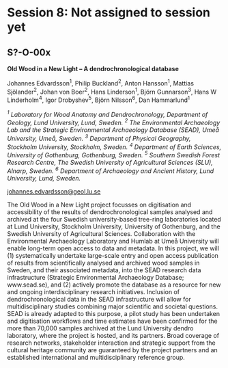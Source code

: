 # Session 8: Not assigned to session yet {.unnumbered}


## S?-O-00x {.unnumbered}

**Old Wood in a New Light -- A dendrochronological database**

Johannes Edvardsson^1^, Philip Buckland^2^, Anton Hansson^1^, Mattias Sjölander^2^, Johan von Boer^2^, Hans Linderson^1^, Björn Gunnarson^3^, Hans W Linderholm^4^, Igor Drobyshev^5^, Björn Nilsson^6^, Dan Hammarlund^1^

*^1^ Laboratory for Wood Anatomy and Dendrochronology, Department of Geology, Lund University, Lund, Sweden. ^2^ The Environmental Archaeology Lab and the Strategic Environmental Archaeology Database (SEAD), Umeå University, Umeå, Sweden. ^3^ Department of Physical Geography, Stockholm University, Stockholm, Sweden. ^4^ Department of Earth Sciences, University of Gothenburg, Gothenburg, Sweden. ^5^ Southern Swedish Forest Research Centre, The Swedish University of Agricultural Sciences (SLU), Alnarp, Sweden. ^6^ Department of Archaeology and Ancient History, Lund University, Lund, Sweden.*

<johannes.edvardsson@geol.lu.se>

The Old Wood in a New Light project focusses on digitisation and accessibility of the results of dendrochronological samples analysed and archived at the four Swedish university-based tree-ring laboratories located at Lund University, Stockholm University, University of Gothenburg, and the Swedish University of Agricultural Sciences. Collaboration with the Environmental Archaeology Laboratory and Humlab at Umeå University will enable long-term open access to data and metadata. In this project, we will (1) systematically undertake large-scale entry and open access publication of results from scientifically analysed and archived wood samples in Sweden, and their associated metadata, into the SEAD research data infrastructure (Strategic Environmental Archaeology Database; www.sead.se), and (2) actively promote the database as a resource for new and ongoing interdisciplinary research initiatives. Inclusion of dendrochronological data in the SEAD infrastructure will allow for multidisciplinary studies combining major scientific and societal questions. SEAD is already adapted to this purpose, a pilot study has been undertaken and digitisation workflows and time estimates have been confirmed for the more than 70,000 samples archived at the Lund University dendro laboratory, where the project is hosted, and its partners. Broad coverage of research networks, stakeholder interaction and strategic support from the cultural heritage community are guaranteed by the project partners and an established international and multidisciplinary reference group.